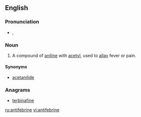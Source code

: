 ==English==

===Pronunciation===
*{{IPA|/ˌæn.tɪ.ˈfi.bɹɪn/}}, {{SAMPA|/{ntI"fibRIn/}}

===Noun===
{{en-noun|-}}

# {{pharmaceutical drug}} A compound of [[aniline]] with [[acetyl]], used to [[allay]] fever or pain.

====Synonyms====
*[[acetanilide]]

===Anagrams===
* [[terbinafine#English|terbinafine]]

[[ru:antifebrine]]
[[vi:antifebrine]]